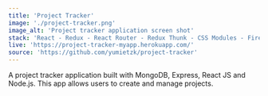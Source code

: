 ```yaml
---
title: 'Project Tracker'
image: './project-tracker.png'
image_alt: 'Project tracker application screen shot'
stack: 'React - Redux - React Router - Redux Thunk - CSS Modules - Firebase - Node.js - Express - MongoDB - Heroku'
live: 'https://project-tracker-myapp.herokuapp.com/'
source: 'https://github.com/yumietzk/project-tracker'
---
```


A project tracker application built with MongoDB, Express, React JS and Node.js. This app allows users to create and manage projects.
